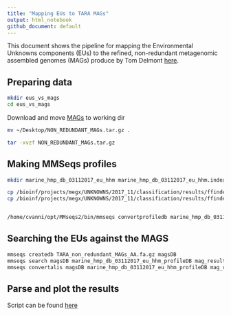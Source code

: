 ```yaml
---
title: "Mapping EUs to TARA MAGs"
output: html_notebook
github_document: default
---
```


This document shows the pipeline for mapping the Environmental Unknowns components (EUs) to the refined, non-redundant metagenomic assembled genomes (MAGs) produce by Tom Delmont [here](http://merenlab.org/data/2017_Delmont_et_al_HBDs/). 

## Preparing data
```bash
mkdir eus_vs_mags
cd eus_vs_mags
```

Download and move [MAGs](https://figshare.com/articles/TARA-NON-REDUNDANT-MAGs/4902923) to working dir
```bash
mv ~/Desktop/NON_REDUNDANT_MAGs.tar.gz .

tar -xvzf NON_REDUNDANT_MAGs.tar.gz
```

## Making MMSeqs profiles
```bash
mkdir marine_hmp_db_03112017_eu_hhm marine_hmp_db_03112017_eu_hhm.index

cp /bioinf/projects/megx/UNKNOWNS/2017_11/classification/results/ffindex_data/marine_hmp_db_03112017_eu_hhm.ffdata marine_hmp_db_03112017_eu_hhm
cp /bioinf/projects/megx/UNKNOWNS/2017_11/classification/results/ffindex_data/marine_hmp_db_03112017_eu_hhm.ffindex marine_hmp_db_03112017_eu_hhm.index


/home/cvanni/opt/MMseqs2/bin/mmseqs convertprofiledb marine_hmp_db_03112017_eu_hhm/marine_hmp_db_03112017_eu_hhm.ffdata marine_hmp_db_03112017_eu_hhm_profileDB --threads 50
```

## Searching the EUs against the MAGS
```bash
mmseqs createdb TARA_non_redundant_MAGs_AA.fa.gz magsDB
mmseqs search magsDB marine_hmp_db_03112017_eu_hhm_profileDB mag_results tmp -c 0.8 --cov-mode 0 -e 1e-5 --threads 64
mmseqs convertalis magsDB marine_hmp_db_03112017_eu_hhm_profileDB mag_results mag_results.m8 --format-mode 2
```

## Parse and plot the results
Script can be found [here](https://github.com/genomewalker/matt_msc/blob/master/src/eu_mags_mapping/euvsmags_plotting.Rmd)